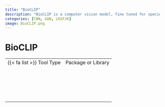 ```yaml
---
title: "BioCLIP"
description: "BioCLIP is a computer vision model, fine tuned for species identification."
categories: [CNN, GAN, LKSFJK]
image: BioCLIP.png
---
```


# BioCLIP

|                           |                                    |
|---------------------------|------------------------------------|
| {{< fa list >}} Tool Type | [Package or Library]{.tool_pkglib} |
|                           |                                    |
|                           |                                    |
|                           |                                    |
|                           |                                    |
|                           |                                    |
|                           |                                    |
|                           |                                    |
|                           |                                    |
|                           |                                    |
|                           |                                    |
|                           |                                    |
|                           |                                    |
|                           |                                    |
|                           |                                    |
|                           |                                    |
|                           |                                    |
|                           |                                    |
|                           |                                    |
|                           |                                    |
